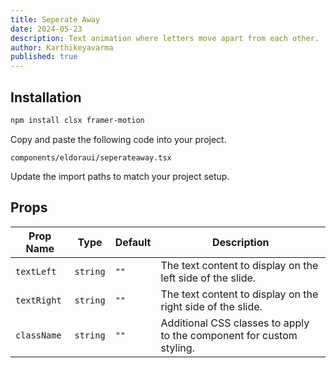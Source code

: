 ```yaml
---
title: Seperate Away
date: 2024-05-23
description: Text animation where letters move apart from each other.
author: Karthikeyavarma
published: true
---
```


<ComponentPreview name="seperateawaydemo" />

## Installation

<Steps>

<Step>

```bash
npm install clsx framer-motion
```

</Step>

<Step>Copy and paste the following code into your project.</Step>

`components/eldoraui/seperateaway.tsx`

<ComponentSource name="seperateaway" />

<Step>Update the import paths to match your project setup.</Step>

</Steps>

## Props

| Prop Name   | Type     | Default | Description                                                          |
| ----------- | -------- | ------- | -------------------------------------------------------------------- |
| `textLeft`  | `string` | `""`    | The text content to display on the left side of the slide.           |
| `textRight` | `string` | `""`    | The text content to display on the right side of the slide.          |
| `className` | `string` | `""`    | Additional CSS classes to apply to the component for custom styling. |
